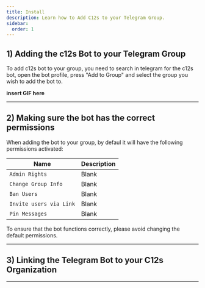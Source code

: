 ```yaml
---
title: Install
description: Learn how to Add C12s to your Telegram Group.
sidebar:
  order: 1
---
```



## 1) Adding the c12s Bot to your Telegram Group
To add c12s bot to your group, you need to search in telegram for the c12s bot, open the bot profile, press "Add to Group" and select the group you wish to add the bot to.

**insert GIF here**

---
## 2) Making sure the bot has the correct permissions

When adding the bot to your group, by defaul it will have the following permissions activated:

| Name | Description |
| ---- | ----------- |
| `Admin Rights` | Blank |
| `Change Group Info` | Blank |
| `Ban Users` | Blank |
| `Invite users via Link` | Blank |
| `Pin Messages` | Blank |

<Badge text="Note:" variant="tip" /> To ensure that the bot functions correctly, please avoid changing the default permissions. 

---
## 3) Linking the Telegram Bot to your C12s Organization

---